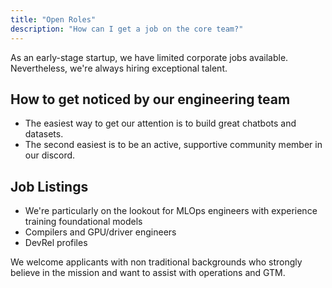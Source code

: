 ```yaml
---
title: "Open Roles"
description: "How can I get a job on the core team?"
---
```


As an early-stage startup, we have limited corporate jobs available.  
Nevertheless, we're always hiring exceptional talent.

## How to get noticed by our engineering team

* The easiest way to get our attention is to build great chatbots and datasets.
* The second easiest is to be an active, supportive community member in our discord.

## Job Listings

<Snippet file="ycjobs.mdx" />

* We're particularly on the lookout for MLOps engineers with experience training foundational models
* Compilers and GPU/driver engineers
* DevRel profiles

We welcome applicants with non traditional backgrounds who strongly believe in the mission and want 
to assist with operations and GTM.